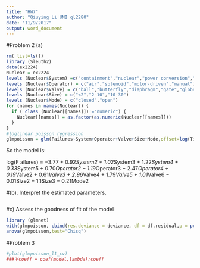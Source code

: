 ```yaml
---
title: "HW7"
author: "Qiuying Li UNI ql2280"
date: "11/9/2017"
output: word_document
---
```

#Problem 2 (a)
```r
rm( list=ls())
library (Sleuth2)
data(ex2224)
Nuclear = ex2224
levels (Nuclear$System) =c("containment","nuclear","power conversion","safety","process auxiliary")
levels (Nuclear$Operator) = c("air","solenoid","motor-driven","manual")
levels (Nuclear$Valve) = c("ball","butterfly","diaphragm","gate","globe","directional control")
levels (Nuclear$Size) = c("<2","2-10","10-30")
levels (Nuclear$Mode) = c("closed","open")
for (names in names(Nuclear)) { 
  if ( class (Nuclear[[names]])!="numeric") { 
    Nuclear[[names]] = as.factor(as.numeric(Nuclear[[names]]))
  }
}
#loglinear poisson regression
glmpoisson = glm(Failures~System+Operator+Valve+Size+Mode,offset=log(Time),data=Nuclear,family="poisson")
```
So the model is:

log(F ailures) = −3.77 + 0.92*System2 + 1.02*System3 + 1.22*System4 + 0.33*System5
+ 0.70*Operator2 − 1.19*Operator3 − 2.47*Operator4
+ 0.19*Valve2 + 0.61*Valve3 + 2.96*Valve4 + 1.79*Valve5 + 1.01*Valve6
− 0.01Size2 + 1.1Size3
− 0.21Mode2



#(b). Interpret the estimated parameters.
```r






















```
#c) Assess the goodness of fit of the model
```r
library (glmnet)
with(glmpoisson, cbind(res.deviance = deviance, df = df.residual,p = pchisq(deviance, df.residual, lower.tail=FALSE)))
anova(glmpoisson,test="Chisq")
```

#Problem 3
```r
#plot(glmpoisson_l1_cv)
###￥coeff = coef(model,lambda);coeff
```

